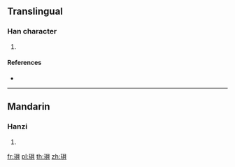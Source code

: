 {{character info/new}}
==Translingual==

===Han character===
{{Han char|rn=96|rad=玉|as=07|sn=11|four=16180|canj=MGBUC}}

# {{defn|Han|sort=玉07}}

====References====
* {{Han ref|kx=0732.180|dkj=21000|dj=1143.150|hdz=21116.020|uh=73FC|ud=29692|bh=D674|bd=54900}}

----

==Mandarin==

===Hanzi===
{{cmn-hanzi|pin=[[bèi]] ([[bei4]])|wg=pei<sup>4</sup>}}

# {{defn|lang=cmn|sort=玉07}}

[[fr:珼]]
[[pl:珼]]
[[th:珼]]
[[zh:珼]]